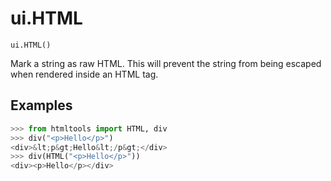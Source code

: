 # ui.HTML { #shiny.ui.HTML }

`ui.HTML()`

Mark a string as raw HTML. This will prevent the string from being escaped when
rendered inside an HTML tag.

## Examples

```python
>>> from htmltools import HTML, div
>>> div("<p>Hello</p>")
<div>&lt;p&gt;Hello&lt;/p&gt;</div>
>>> div(HTML("<p>Hello</p>"))
<div><p>Hello</p></div>
```